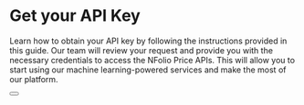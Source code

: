 
# Get your API Key

Learn how to obtain your API key by following the instructions provided in this guide. Our team will review your request and provide you with the necessary credentials to access the NFolio Price APIs. This will allow you to start using our machine learning-powered services and make the most of our platform.

<div className="not-prose">
  <Button
    href="https://forms.gle/zGrFbQCESnWimZS27"
    variant="text"
    arrow="right"
    children="Get your API key"
  />
</div>
